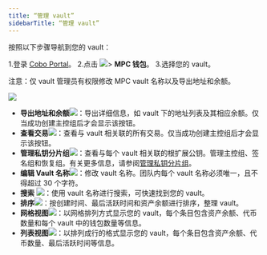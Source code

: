 ```yaml
---
title: “管理 vault”
sidebarTitle: “管理 vault”
---
```


按照以下步骤导航到您的 vault：

1.登录 [Cobo Portal](https://portal.cobo.com/login)。
2.点击 <img src="/images/mpc-wallet/wallets-icon.svg" className="icon"></img>> **MPC 钱包**。
3.选择您的 vault。

注意：仅 vault 管理员有权限修改 MPC vault 名称以及导出地址和余额。

<img src="/images/mpc-wallet/manage-mpc-vault.png" className="screenshot_full_screen"/>

- **导出地址和余额**<img src="/images/mpc-wallet/export-address.svg" className="icon"></img>：导出详细信息，如 vault 下的地址列表及其相应余额。仅当成功创建主控组后才会显示该按钮。
- **查看交易**<img src="/images/mpc-wallet/icon_view transactions.svg" className="icon"></img>：查看与 vault 相关联的所有交易。仅当成功创建主控组后才会显示该按钮。
- **管理私钥分片组**<img src="/images/mpc-wallet/manage-key-share-group.svg" className="icon"></img>：查看与每个 vault 相关联的根扩展公钥。管理主控组、签名组和恢复组。有关更多信息，请参阅[管理私钥分片组](/en/portal/mpc-wallets/ocw/manage-key-share-groups)。
- **编辑 Vault 名称**<img src="/images/mpc-wallet/icon_edit.svg" className="icon"></img>：修改 vault 名称。团队内每个 vault 名称必须唯一，且不得超过 30 个字符。
- **搜索** <img src="/images/mpc-wallet/icon_search.svg" className="icon"></img>：使用 vault 名称进行搜索，可快速找到您的 vault。
- **排序**<img src="/images/mpc-wallet/icon_sort.svg" className="icon"></img>：按创建时间、最后活跃时间和资产余额进行排序，整理 vault。
- **网格视图**<img src="/images/mpc-wallet/icon_grid.svg" className="icon"></img>：以网格排列方式显示您的 vault，每个条目包含资产余额、代币数量和每个 vault 中的钱包数量等信息。
- **列表视图**<img src="/images/mpc-wallet/icon_list.svg" className="icon"></img>：以排列成行的格式显示您的 vault，每个条目包含资产余额、代币数量、最后活跃时间等信息。